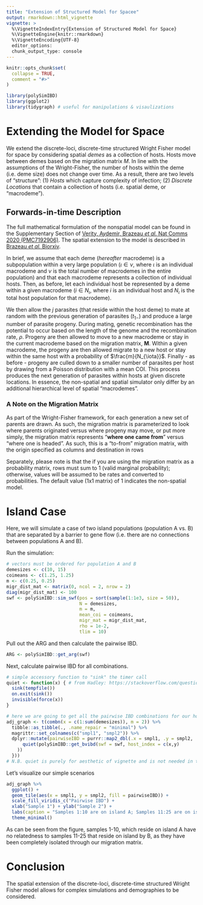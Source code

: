 ```yaml
---
title: "Extension of Structured Model for Spacee"
output: rmarkdown::html_vignette
vignette: >
  %\VignetteIndexEntry{Extension of Structured Model for Space}
  %\VignetteEngine{knitr::rmarkdown}
  %\VignetteEncoding{UTF-8}
  editor_options: 
  chunk_output_type: console
---
```


```r
knitr::opts_chunk$set(
  collapse = TRUE,
  comment = "#>"
)
```

```r
library(polySimIBD)
library(ggplot2)
library(tidygraph) # useful for manipulations & visaulizations
```

# Extending the Model for Space
We extend the discrete-loci, discrete-time structured Wright Fisher model for space by considering spatial _demes_ as a collection of hosts. Hosts move between demes based on the migration matrix *M*. In line with the assumptions of the Wright-Fisher, the number of hosts within the deme (i.e. deme size) does not change over time. As a result, there are two levels of "structure": (1) _Hosts_ which capture complexity of infection; (2) _Discrete Locations_ that contain a collection of hosts (i.e. spatial deme, or "macrodeme"). 

## Forwards-in-time Description 
The full mathematical formulation of the nonspatial model can be found in the Supplementary Section of [Verity, Aydemir, Brazeau _et al._ Nat Comms 2020 (PMC7192906)](https://www.nature.com/articles/s41467-020-15779-8). The spatial extension to the model is described in [Brazeau _et al._ Biorxiv]().    

In brief, we assume that each deme (_hereafter_ macrodeme) is a subpopulation within a very large population ($\iota \in \nu$, where $\iota$ is an individual macrodeme and $\nu$ is the total number of macrodemes in the entire population) and that each macrodeme represents a collection of individual hosts. Then, as before, let each individual host be represented by a deme within a given macrodeme ($i \in N_{\iota}$, where $i$ is an individual host and $N_{\iota}$ is the total host population for that macrodeme).   

We then allow the $j$ parasites (that reside within the host deme) to mate at random with the previous generation of parasites ($t_{1-}$) and produce a large number of parasite progeny. During mating, genetic recombination has the potential to occur based on the length of the genome and the recombination rate, $\rho$. Progeny are then allowed to move to a new macrodeme or stay in the current macrodeme based on the migration matrix, $\mathbf{M}$. Within a given macrodeme, the progeny are then allowed migrate to a new host or stay within the same host with a probability of $\frac{m}{N_{\iota}}$. Finally - as before - progeny are culled down to a smaller number of parasites per host by drawing from a Poisson distribution with a mean COI. This process produces the next generation of parasites within hosts at given discrete locations. In essence, the non-spatial and spatial simulator only differ by an additional hierarchical level of spatial "macrodemes".

### A Note on the Migration Matrix
As part of the Wright-Fisher framework, for each generation a new set of parents are drawn. As such, the migration matrix is 
parameterized to look where parents originated versus where progeny may move, or put more simply, the migration matrix represents "**where one came from**" versus "where one is headed". As such, this is a "to-from" migration matrix, with the origin specified as columns and destination in rows 

Separately, please note is that the if you are using the migration matrix as a probability matrix, rows must sum to 1 (valid marginal probability); otherwise, values will be assumed to be rates and converted to probabilities. The default value (1x1 matrix) of 1 indicates the non-spatial model.


# Island Case
Here, we will simulate a case of two island populations (population A vs. B) that are separated by a barrier to gene flow (i.e. there are no connections between populations A and B). 

Run the simulation:   
```r
# vectors must be ordered for population A and B
demesizes <- c(10, 15)
coimeans <- c(1.25, 1.25)
m <- c(0.25, 0.25)
migr_dist_mat <- matrix(0, ncol = 2, nrow = 2)
diag(migr_dist_mat) <- 100
swf <- polySimIBD::sim_swf(pos = sort(sample(1:1e3, size = 50)), 
                           N = demesizes, 
                           m = m, 
                           mean_coi = coimeans, 
                           migr_mat = migr_dist_mat, 
                           rho = 1e-2, 
                           tlim = 10)
```

Pull out the ARG and then calculate the pairwise IBD.

```r
ARG <- polySimIBD::get_arg(swf)
```



Next, calculate pairwise IBD for all combinations. 
```r
# simple accessory function to "sink" the timer call
quiet <- function(x) { # from Hadley: https://stackoverflow.com/questions/34208564/how-to-hide-or-disable-in-function-printed-message
  sink(tempfile()) 
  on.exit(sink()) 
  invisible(force(x)) 
}
```
```r
# here we are going to get all the pairwise IBD combinations for our hosts
adj_graph <- t(combn(x = c(1:sum(demesizes)), m = 2)) %>% 
  tibble::as_tibble(., .name_repair = "minimal") %>% 
  magrittr::set_colnames(c("smpl1", "smpl2")) %>% 
  dplyr::mutate(pairwiseIBD = purrr::map2_dbl(.x = smpl1, .y = smpl2, .f = function(x,  y){
      quiet(polySimIBD::get_bvibd(swf = swf, host_index = c(x,y)
    ))
  }))
# N.B. quiet is purely for aesthetic of vignette and is not needed in the above command

```

Let's visualize our simple scenarios

```r
adj_graph %>% 
  ggplot() + 
  geom_tile(aes(x = smpl1, y = smpl2, fill = pairwiseIBD)) + 
  scale_fill_viridis_c("Pairwise IBD") + 
  xlab("Sample 1") + ylab("Sample 2") + 
  labs(caption = "Samples 1:10 are on island A; Samples 11:25 are on island B") + 
  theme_minimal()

```

\br 
As can be seen from the figure, samples 1-10, which reside on island A have no relatedness to samples 11-25 that reside on island by B, as they have been completely isolated through our migration matrix. 

# Conclusion
The spatial extension of the discrete-loci, discrete-time structured Wright Fisher 
model allows for complex simulations and demographies to be considered. 
